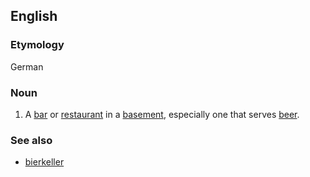 ==English==
===Etymology===
German
===Noun===
{{en-noun}}
# A [[bar]] or [[restaurant]] in a [[basement]], especially one that serves [[beer]].
===See also===
*[[bierkeller]]